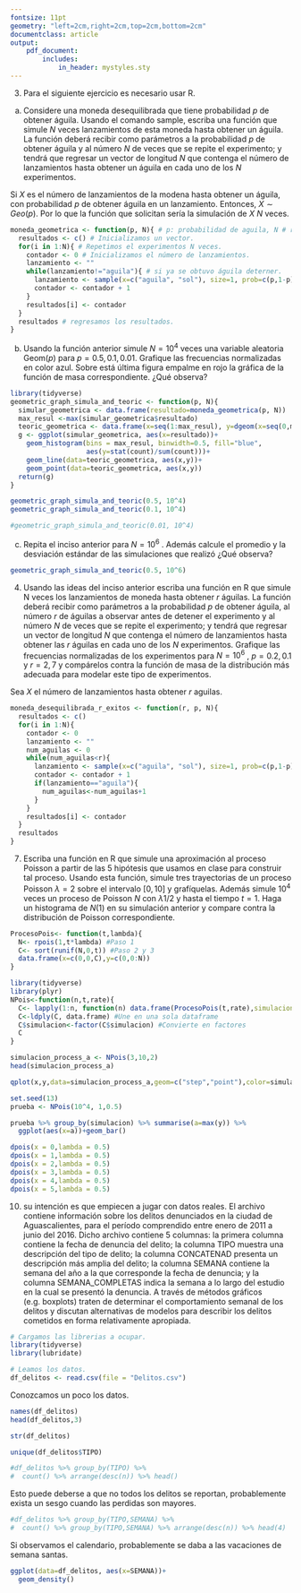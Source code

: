 ```yaml
---
fontsize: 11pt
geometry: "left=2cm,right=2cm,top=2cm,bottom=2cm"
documentclass: article
output:
    pdf_document:
        includes:
            in_header: mystyles.sty
---
```


3. Para el siguiente ejercicio es necesario usar R.

a) Considere una moneda desequilibrada que tiene probabilidad $p$ de obtener águila. Usando el comando sample, escriba una función que simule $N$ veces lanzamientos de esta moneda hasta obtener un águila. La función deberá recibir como parámetros a la probabilidad $p$ de obtener águila y al número $N$ de veces que se repite el experimento; y tendrá que regresar un vector de longitud $N$ que contenga el número de lanzamientos hasta obtener un águila en cada uno de los $N$ experimentos.

\res Si $X$ es el número de lanzamientos de la modena hasta obtener un águila, con probabilidad $p$ de obtener águila en un lanzamiento. Entonces, $X\sim Geo(p).$ Por lo que la función que solicitan sería la simulación de $X$ $N$ veces.
```r
moneda_geometrica <- function(p, N){ # p: probabilidad de aguila, N # repeticiones.
  resultados <- c() # Inicializamos un vector.
  for(i in 1:N){ # Repetimos el experimentos N veces.
    contador <- 0 # Inicializamos el número de lanzamientos.
    lanzamiento <- ""
    while(lanzamiento!="aguila"){ # si ya se obtuvo águila deterner.
      lanzamiento <- sample(x=c("aguila", "sol"), size=1, prob=c(p,1-p)) # simulación moneda.
      contador <- contador + 1 
    }
    resultados[i] <- contador
  }
  resultados # regresamos los resultados.
}
```

b) Usando la función anterior simule $N = 10^4$ veces una variable aleatoria Geom$(p)$ para $p = 0.5, 0.1, 0.01.$ Grafique las frecuencias normalizadas en color azul. Sobre está última figura empalme en rojo la gráfica de la función de masa correspondiente. ¿Qué observa?
```r
library(tidyverse)
geometric_graph_simula_and_teoric <- function(p, N){
  simular_geometrica <- data.frame(resultado=moneda_geometrica(p, N))
  max_resul <-max(simular_geometrica$resultado)
  teoric_geometrica <- data.frame(x=seq(1:max_resul), y=dgeom(x=seq(0,max_resul-1,1), prob = p))
  g <- ggplot(simular_geometrica, aes(x=resultado))+
    geom_histogram(bins = max_resul, binwidth=0.5, fill="blue",
                   aes(y=stat(count)/sum(count)))+
    geom_line(data=teoric_geometrica, aes(x,y))+
    geom_point(data=teoric_geometrica, aes(x,y))
  return(g)
}

geometric_graph_simula_and_teoric(0.5, 10^4)
geometric_graph_simula_and_teoric(0.1, 10^4)

#geometric_graph_simula_and_teoric(0.01, 10^4)

```


c) Repita el inciso anterior para $N = 10^6$ . Además calcule el promedio y la desviación estándar de las simulaciones que realizó ¿Qué observa?
```r
geometric_graph_simula_and_teoric(0.5, 10^6)
```


4. Usando las ideas del inciso anterior escriba una función en R que simule N veces los lanzamientos de moneda hasta obtener $r$ águilas. La función deberá recibir como parámetros a la probabilidad $p$ de obtener águila, al número $r$ de águilas a observar antes de detener el experimento y al número $N$ de veces que se repite el experimento; y tendrá que regresar un vector de longitud $N$ que contenga el número de lanzamientos hasta obtener las $r$ águilas en cada uno de los $N$ experimentos. Grafique las frecuencias normalizadas de los experimentos para $N = 10^6$ , $p = 0.2, 0.1$ y $r = 2, 7$ y compárelos contra la función de masa de la distribución más adecuada para modelar este tipo de experimentos.

\res Sea $X$ el número de lanzamientos hasta obtener $r$ aguilas. 
```r
moneda_desequilibrada_r_exitos <- function(r, p, N){
  resultados <- c()
  for(i in 1:N){
    contador <- 0
    lanzamiento <- ""
    num_aguilas <- 0
    while(num_aguilas<r){
      lanzamiento <- sample(x=c("aguila", "sol"), size=1, prob=c(p,1-p))
      contador <- contador + 1
      if(lanzamiento=="aguila"){
        num_aguilas<-num_aguilas+1
      }
    }
    resultados[i] <- contador
  }
  resultados
}
```

 7. Escriba una función en R que simule una aproximación al proceso Poisson a partir de las 5 hipótesis que usamos en clase para construir tal proceso. Usando esta función, simule tres trayectorias de un proceso Poisson $\lambda=2$ sobre el intervalo $[0, 10]$ y grafíquelas. Además simule $10^4$ veces un proceso de Poisson $N$ con $\lambda 1/2$ y hasta el tiempo $t = 1$. Haga un histograma de $N(1)$ en su simulación anterior y compare contra la distribución de Poisson correspondiente.

```r
ProcesoPois<- function(t,lambda){
  N<- rpois(1,t*lambda) #Paso 1
  C<- sort(runif(N,0,t)) #Paso 2 y 3 
  data.frame(x=c(0,0,C),y=c(0,0:N)) 
}
```

```r
library(tidyverse)
library(plyr)
NPois<-function(n,t,rate){
  C<- lapply(1:n, function(n) data.frame(ProcesoPois(t,rate),simulacion=n)) #Genera N dataframes con los procesos
  C<-ldply(C, data.frame) #Une en una sola dataframe
  C$simulacion<-factor(C$simulacion) #Convierte en factores
  C
}
```

```r
simulacion_process_a <- NPois(3,10,2)
head(simulacion_process_a)

qplot(x,y,data=simulacion_process_a,geom=c("step","point"),color=simulacion,xlab="Tiempo",ylab="N(t)",main=sprintf("%d Simulaciones del Proceso de Poisson de Intensidad %.2f",3,2))

```

```r
set.seed(13)
prueba <- NPois(10^4, 1,0.5)

prueba %>% group_by(simulacion) %>% summarise(a=max(y)) %>% 
  ggplot(aes(x=a))+geom_bar()

dpois(x = 0,lambda = 0.5)
dpois(x = 1,lambda = 0.5)
dpois(x = 2,lambda = 0.5)
dpois(x = 3,lambda = 0.5)
dpois(x = 4,lambda = 0.5)
dpois(x = 5,lambda = 0.5)

```


10. \textbf{Este es un problema al que se recurrirá en el futuro,} su intención es que empiecen a jugar con datos reales. El archivo \textsf{ Delitos.csv} contiene información sobre los delitos denunciados en la ciudad de Aguascalientes, para el período comprendido entre enero de 2011 a junio del 2016. Dicho archivo contiene 5 columnas: la primera columna contiene la fecha de denuncia del delito; la columna TIPO muestra una descripción del tipo de delito; la columna CONCATENAD presenta un descripción más amplia del delito; la columna SEMANA contiene la semana del año a la que corresponde la fecha de denuncia; y la columna SEMANA\_COMPLETAS indica la semana a lo largo del estudio en la cual se presentó la denuncia. A través de métodos gráficos (e.g. boxplots) traten de determinar el comportamiento semanal de los delitos y discutan alternativas de modelos para describir los delitos cometidos en forma relativamente apropiada.

```r
# Cargamos las librerias a ocupar.
library(tidyverse)
library(lubridate)

# Leamos los datos.
df_delitos <- read.csv(file = "Delitos.csv")
```
Conozcamos un poco los datos.

```r
names(df_delitos)
head(df_delitos,3)
```

```r
str(df_delitos)
```

```r
unique(df_delitos$TIPO)
```

```r
#df_delitos %>% group_by(TIPO) %>%
#  count() %>% arrange(desc(n)) %>% head()
```
Esto puede deberse a que no todos los delitos se reportan, probablemente exista un sesgo cuando las perdidas son mayores.

```r
#df_delitos %>% group_by(TIPO,SEMANA) %>%
#  count() %>% group_by(TIPO,SEMANA) %>% arrange(desc(n)) %>% head(4) 
```
Si observamos el calendario, probablemente se daba a las vacaciones de semana santas.

```r
ggplot(data=df_delitos, aes(x=SEMANA))+
  geom_density()
```
